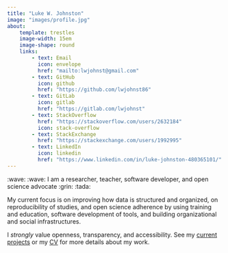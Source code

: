 ```yaml
---
title: "Luke W. Johnston"
image: "images/profile.jpg"
about:
    template: trestles
    image-width: 15em
    image-shape: round
    links:
        - text: Email
          icon: envelope
          href: "mailto:lwjohnst@gmail.com"
        - text: GitHub
          icon: github
          href: "https://github.com/lwjohnst86"
        - text: GitLab
          icon: gitlab
          href: "https://gitlab.com/lwjohnst"
        - text: StackOverflow
          href: "https://stackoverflow.com/users/2632184"
          icon: stack-overflow
        - text: StackExchange
          href: "https://stackexchange.com/users/1992995"
        - text: LinkedIn
          icon: linkedin
          href: "https://www.linkedin.com/in/luke-johnston-480365101/"
---
```


:wave: :wave: I am a researcher, teacher, software developer, and open
science advocate :grin: :tada:

My current focus is on improving how data is structured and organized,
on reproducibility of studies, and open science adherence by using
training and education, software development of tools, and building
organizational and social infrastructures.

I *strongly* value openness, transparency, and accessibility. See my
[current projects](projects.qmd) or my
[CV](https://cv.lukewjohnston.com) for more details about my work.
